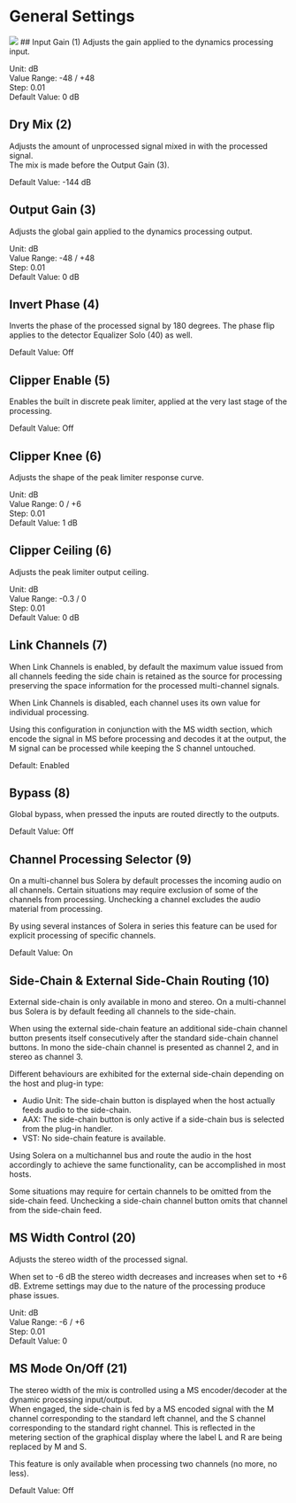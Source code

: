 # General Settings

![](https://flux-shared.s3.amazonaws.com/doc_images/Plugins/solera/solera_01.png)
## Input Gain (1)
Adjusts the gain applied to the dynamics processing input.

Unit: dB  
Value Range: -48 / +48  
Step: 0.01  
Default Value: 0 dB


## Dry Mix (2)
Adjusts the amount of unprocessed signal mixed in with the processed signal.  
The mix is made before the Output Gain (3).

Default Value: -144 dB

## Output Gain (3)
Adjusts the global gain applied to the dynamics processing output.

Unit: dB  
Value Range: -48 / +48  
Step: 0.01  
Default Value: 0 dB

## Invert Phase (4)
Inverts the phase of the processed signal by 180 degrees.
The phase flip applies to the detector Equalizer Solo (40) as well.

Default Value: Off 

## Clipper Enable (5)
Enables the built in discrete peak limiter, applied at the very last stage of the processing.

Default Value: Off

## Clipper Knee (6)
Adjusts the shape of the peak limiter response curve.

Unit: dB  
Value Range: 0 / +6  
Step: 0.01  
Default Value: 1 dB


## Clipper Ceiling (6)
Adjusts the peak limiter output ceiling.

Unit: dB  
Value Range: -0.3 / 0  
Step: 0.01  
Default Value: 0 dB

## Link Channels (7)
When Link Channels is enabled, by default the maximum value issued from all channels feeding the side chain is 
retained as the source for processing preserving the space information for the processed multi-channel signals.

When Link Channels is disabled, each channel uses its own value for individual processing.

Using this configuration in conjunction with the MS width section, which encode the signal in MS before processing 
and decodes it at the output, the M signal can be processed while keeping the S channel untouched.

Default: Enabled

## Bypass (8)
Global bypass, when pressed the inputs are routed directly to the outputs.

Default Value: Off

## Channel Processing Selector (9)
On a multi-channel bus Solera by default processes the incoming audio on all channels. Certain situations may 
require exclusion of some of the channels from processing. Unchecking a channel excludes the audio material from 
processing.

By using several instances of Solera in series this feature can be used for explicit processing of specific channels.

Default Value: On

## Side-Chain & External Side-Chain Routing (10)
External side-chain is only available in mono and stereo. On a multi-channel bus Solera is by default feeding all 
channels to the side-chain.

When using the external side-chain feature an additional side-chain channel button presents itself consecutively 
after the standard side-chain channel buttons. In mono the side-chain channel is presented as channel 2, and in 
stereo as channel 3.

Different behaviours are exhibited for the external side-chain depending on the host and plug-in type:

-  Audio Unit: The side-chain button is displayed when the host actually feeds audio to the side-chain.
-  AAX: The side-chain button is only active if a side-chain bus is selected from the plug-in handler.
-  VST: No side-chain feature is available.

Using Solera on a multichannel bus and route the audio in the host accordingly to achieve the same functionality, 
can be accomplished in most hosts.

Some situations may require for certain channels to be omitted from the side-chain feed. Unchecking a side-chain 
channel button omits that channel from the side-chain feed.

## MS Width Control (20)
Adjusts the stereo width of the processed signal.

When set to -6 dB the stereo width decreases and increases when set to +6 dB. Extreme settings may due to the 
nature of the processing produce phase issues.

Unit: dB  
Value Range: -6 / +6  
Step: 0.01  
Default Value: 0 

## MS Mode On/Off (21)
The stereo width of the mix is controlled using a MS encoder/decoder at the dynamic processing input/output.   
When engaged, the side-chain is fed by a MS encoded signal with the M channel corresponding to the standard left 
channel, and the S channel corresponding to the standard right channel. This is reflected in the metering section of 
the graphical display where the label L and R are being replaced by M and S.

This feature is only available when processing two channels (no more, no less).

Default Value: Off 
